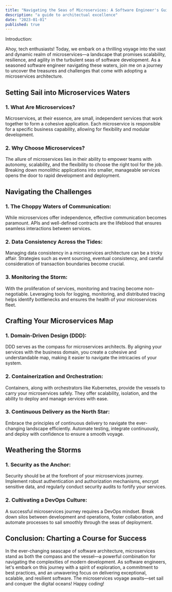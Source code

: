 ```yaml
---
title: "Navigating the Seas of Microservices: A Software Engineer's Guide to Architectural Excellence"
description: "a guide to architectual excellence"
date: "2023-01-01"
published: true
---
```


Introduction:

Ahoy, tech enthusiasts! Today, we embark on a thrilling voyage into the vast and dynamic realm of microservices—a landscape that promises scalability, resilience, and agility in the turbulent seas of software development. As a seasoned software engineer navigating these waters, join me on a journey to uncover the treasures and challenges that come with adopting a microservices architecture.

## Setting Sail into Microservices Waters

### 1. **What Are Microservices?**

Microservices, at their essence, are small, independent services that work together to form a cohesive application. Each microservice is responsible for a specific business capability, allowing for flexibility and modular development.

### 2. **Why Choose Microservices?**

The allure of microservices lies in their ability to empower teams with autonomy, scalability, and the flexibility to choose the right tool for the job. Breaking down monolithic applications into smaller, manageable services opens the door to rapid development and deployment.

## Navigating the Challenges

### 1. **The Choppy Waters of Communication:**

While microservices offer independence, effective communication becomes paramount. APIs and well-defined contracts are the lifeblood that ensures seamless interactions between services.

### 2. **Data Consistency Across the Tides:**

Managing data consistency in a microservices architecture can be a tricky affair. Strategies such as event sourcing, eventual consistency, and careful consideration of transaction boundaries become crucial.

### 3. **Monitoring the Storm:**

With the proliferation of services, monitoring and tracing become non-negotiable. Leveraging tools for logging, monitoring, and distributed tracing helps identify bottlenecks and ensures the health of your microservices fleet.

## Crafting Your Microservices Map

### 1. **Domain-Driven Design (DDD):**

DDD serves as the compass for microservices architects. By aligning your services with the business domain, you create a cohesive and understandable map, making it easier to navigate the intricacies of your system.

### 2. **Containerization and Orchestration:**

Containers, along with orchestrators like Kubernetes, provide the vessels to carry your microservices safely. They offer scalability, isolation, and the ability to deploy and manage services with ease.

### 3. **Continuous Delivery as the North Star:**

Embrace the principles of continuous delivery to navigate the ever-changing landscape efficiently. Automate testing, integrate continuously, and deploy with confidence to ensure a smooth voyage.

## Weathering the Storms

### 1. **Security as the Anchor:**

Security should be at the forefront of your microservices journey. Implement robust authentication and authorization mechanisms, encrypt sensitive data, and regularly conduct security audits to fortify your services.

### 2. **Cultivating a DevOps Culture:**

A successful microservices journey requires a DevOps mindset. Break down silos between development and operations, foster collaboration, and automate processes to sail smoothly through the seas of deployment.

## Conclusion: Charting a Course for Success

In the ever-changing seascape of software architecture, microservices stand as both the compass and the vessel—a powerful combination for navigating the complexities of modern development. As software engineers, let's embark on this journey with a spirit of exploration, a commitment to best practices, and an unwavering focus on delivering exceptional, scalable, and resilient software. The microservices voyage awaits—set sail and conquer the digital oceans! Happy coding!
